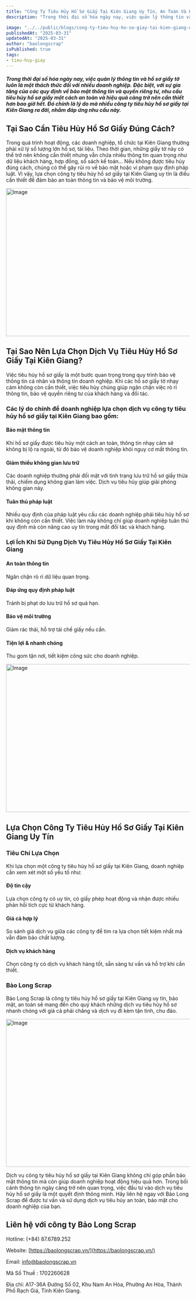 ```yaml
---
title: "Công Ty Tiêu Hủy Hồ Sơ Giấy Tại Kiên Giang Uy Tín, An Toàn Và Hiệu Quả"
description: "Trong thời đại số hóa ngày nay, việc quản lý thông tin và hồ sơ giấy tờ luôn là một thách thức đối với nhiều doanh nghiệp. Đặc biệt, với sự gia tăng của các quy định về bảo mật thông tin và quyền riêng tư, nhu cầu tiêu hủy hồ sơ giấy một cách an toàn và hiệu quả càng trở nên cần thiết hơn bao giờ hết. Đó chính là lý do mà nhiều công ty tiêu hủy hồ sơ giấy tại Kiên Giang ra đời, nhằm đáp ứng nhu cầu này."

image: "../../public/blogs/cong-ty-tieu-huy-ho-so-giay-tai-kien-giang-uy-tin-an-toan-va-hieu-qua-2.jpg"
publishedAt: "2025-03-31"
updatedAt: "2025-03-31"
author: "baolongscrap"
isPublished: true
tags:
- tieu-huy-giay
---
```

##### Trong thời đại số hóa ngày nay, việc quản lý thông tin và hồ sơ giấy tờ luôn là một thách thức đối với nhiều doanh nghiệp. Đặc biệt, với sự gia tăng của các quy định về bảo mật thông tin và quyền riêng tư, nhu cầu tiêu hủy hồ sơ giấy một cách an toàn và hiệu quả càng trở nên cần thiết hơn bao giờ hết. Đó chính là lý do mà nhiều công ty tiêu hủy hồ sơ giấy tại Kiên Giang ra đời, nhằm đáp ứng nhu cầu này.

## Tại Sao Cần Tiêu Hủy Hồ Sơ Giấy Đúng Cách?

Trong quá trình hoạt động, các doanh nghiệp, tổ chức tại Kiên Giang thường phải xử lý số lượng lớn hồ sơ, tài liệu. Theo thời gian, những giấy tờ này có thể trở nên không cần thiết nhưng vẫn chứa nhiều thông tin quan trọng như dữ liệu khách hàng, hợp đồng, sổ sách kế toán… Nếu không được tiêu hủy đúng cách, chúng có thể gây rủi ro về bảo mật hoặc vi phạm quy định pháp luật. Vì vậy, lựa chọn công ty tiêu hủy hồ sơ giấy tại Kiên Giang uy tín là điều cần thiết để đảm bảo an toàn thông tin và bảo vệ môi trường.

<Image 
  src="/blogs/cong-ty-tieu-huy-ho-so-giay-tai-kien-giang-uy-tin-an-toan-va-hieu-qua-1.jpg" 
  width="1200"
  height="404"
  alt="Image"
  sizes="100vw"
/>

## Tại Sao Nên Lựa Chọn Dịch Vụ Tiêu Hủy Hồ Sơ Giấy Tại Kiên Giang?

Việc tiêu hủy hồ sơ giấy là một bước quan trọng trong quy trình bảo vệ thông tin cá nhân và thông tin doanh nghiệp. Khi các hồ sơ giấy tờ nhạy cảm không còn cần thiết, việc tiêu hủy chúng giúp ngăn chặn việc rò rỉ thông tin, bảo vệ quyền riêng tư của khách hàng và đối tác.

### Các lý do chính để doanh nghiệp lựa chọn dịch vụ công ty tiêu hủy hồ sơ giấy tại Kiên Giang bao gồm:

#### Bảo mật thông tin

Khi hồ sơ giấy được tiêu hủy một cách an toàn, thông tin nhạy cảm sẽ không bị lộ ra ngoài, từ đó bảo vệ doanh nghiệp khỏi nguy cơ mất thông tin.

#### Giảm thiểu không gian lưu trữ

Các doanh nghiệp thường phải đối mặt với tình trạng lưu trữ hồ sơ giấy thừa thãi, chiếm dụng không gian làm việc. Dịch vụ tiêu hủy giúp giải phóng không gian này.

#### Tuân thủ pháp luật

Nhiều quy định của pháp luật yêu cầu các doanh nghiệp phải tiêu hủy hồ sơ khi không còn cần thiết. Việc làm này không chỉ giúp doanh nghiệp tuân thủ quy định mà còn nâng cao uy tín trong mắt đối tác và khách hàng.

### Lợi Ích Khi Sử Dụng Dịch Vụ Tiêu Hủy Hồ Sơ Giấy Tại Kiên Giang

#### An toàn thông tin

Ngăn chặn rò rỉ dữ liệu quan trọng. 

#### Đáp ứng quy định pháp luật

Tránh bị phạt do lưu trữ hồ sơ quá hạn.

#### Bảo vệ môi trường

Giảm rác thải, hỗ trợ tái chế giấy nếu cần. 

#### Tiện lợi & nhanh chóng

Thu gom tận nơi, tiết kiệm công sức cho doanh nghiệp.

<Image 
  src="/blogs/cong-ty-tieu-huy-ho-so-giay-tai-kien-giang-uy-tin-an-toan-va-hieu-qua-2.jpg" 
  width="1200"
  height="404"
  alt="Image"
  sizes="100vw"
/>

## Lựa Chọn Công Ty Tiêu Hủy Hồ Sơ Giấy Tại Kiên Giang Uy Tín

### Tiêu Chí Lựa Chọn

Khi lựa chọn một công ty tiêu hủy hồ sơ giấy tại Kiên Giang, doanh nghiệp cần xem xét một số yếu tố như:

#### Độ tin cậy

Lựa chọn công ty có uy tín, có giấy phép hoạt động và nhận được nhiều phản hồi tích cực từ khách hàng.

#### Giá cả hợp lý

So sánh giá dịch vụ giữa các công ty để tìm ra lựa chọn tiết kiệm nhất mà vẫn đảm bảo chất lượng.

#### Dịch vụ khách hàng

Chọn công ty có dịch vụ khách hàng tốt, sẵn sàng tư vấn và hỗ trợ khi cần thiết.

### Bảo Long Scrap

Bảo Long Scrap là công ty tiêu hủy hồ sơ giấy tại Kiên Giang uy tín, bảo mật, an toàn sẽ mang đến cho quý khách những dịch vụ tiêu hủy hồ sơ nhanh chóng với giá cả phải chăng và dịch vụ đi kèm tận tình, chu đáo.

<Image 
  src="/blogs/cong-ty-tieu-huy-ho-so-giay-tai-kien-giang-uy-tin-an-toan-va-hieu-qua-3.jpg" 
  width="1200"
  height="404"
  alt="Image"
  sizes="100vw"
/>

Dịch vụ công ty tiêu hủy hồ sơ giấy tại Kiên Giang không chỉ góp phần bảo mật thông tin mà còn giúp doanh nghiệp hoạt động hiệu quả hơn. Trong bối cảnh thông tin ngày càng trở nên quan trọng, việc đầu tư vào dịch vụ tiêu hủy hồ sơ giấy là một quyết định thông minh. Hãy liên hệ ngay với Bảo Long Scrap để được tư vấn và sử dụng dịch vụ tiêu hủy an toàn, bảo mật cho doanh nghiệp của bạn.

## Liên hệ với công ty Bảo Long Scrap
Hotline: (+84) 87.6789.252

Website: [https://baolongscrap.vn/](https://baolongscrap.vn/)

Email: info@baolongscrap.vn

Mã Số Thuế : 1702260628

Địa chỉ: A17-36A Đường Số 02, Khu Nam An Hòa, Phường An Hòa, Thành Phố Rạch Giá, Tỉnh Kiên Giang.